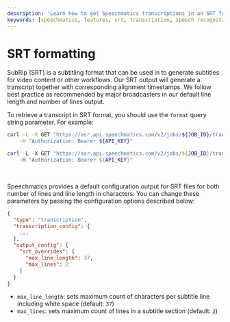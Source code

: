 ```yaml
---
description: 'Learn how to get Speechmatics transcriptions in an SRT format'
keywords: [speechmatics, features, srt, transcription, speech recognition, asr]
---
```



# SRT formatting

SubRip (SRT) is a subtitling format that can be used in to generate subtitles for video content or other workflows. Our SRT output will generate a transcript together with corresponding alignment timestamps. We follow best practice as recommended by major broadcasters in our default line length and number of lines output.

To retrieve a transcript in SRT format, you should use the `format` query string parameter. For example:

<Tabs>
<TabItem value='unix' label='Unix'>

```bash
curl -L -X GET "https://asr.api.speechmatics.com/v2/jobs/${JOB_ID}/transcript?format=srt" \
    -H "Authorization: Bearer ${API_KEY}"
```

</TabItem>
<TabItem value='Windows' label='Windows'>

```powershell
curl -L -X GET "https://asr.api.speechmatics.com/v2/jobs/${JOB_ID}/transcript?format=srt" `
    -H "Authorization: Bearer ${API_KEY}"
```

</TabItem>
</Tabs>

<br />

Speechmatics provides a default configuration output for SRT files for both number of lines and line length in characters. You can change these parameters by passing the configuration options described below:

```json
{
  "type": "transcription",
  "transcription_config": {
    ...
  },
  "output_config": {
    "srt_overrides": {
      "max_line_length": 37,
      "max_lines": 2
    }
  }
}
```

- `max_line_length`: sets maximum count of characters per subtitle line including white space (default: `37`)
- `max_lines`: sets maximum count of lines in a subtitle section (default: `2`)
